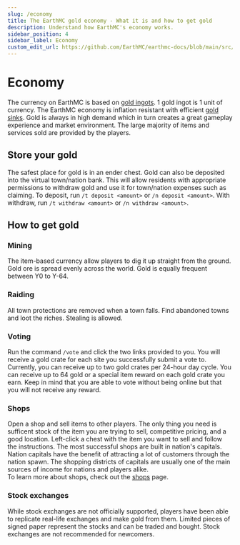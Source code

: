 ```yaml
---
slug: /economy
title: The EarthMC gold economy - What it is and how to get gold
description: Understand how EarthMC's economy works.
sidebar_position: 4
sidebar_label: Economy
custom_edit_url: https://github.com/EarthMC/earthmc-docs/blob/main/src/docs/economy.mdx
---
```

# Economy
The currency on EarthMC is based on [gold ingots](https://minecraft.fandom.com/wiki/Gold_Ingot). 1 gold ingot is 1 unit of currency. The EarthMC economy is inflation resistant with efficient [gold sinks](https://en.wikipedia.org/wiki/Gold_sink). Gold is always in high demand which in turn creates a great gameplay experience and market environment. The large majority of items and services sold are provided by the players.

## Store your gold
The safest place for gold is in an ender chest. Gold can also be deposited into the virtual town/nation bank. This will allow residents with appropriate permissions to withdraw gold and use it for town/nation expenses such as claiming. To deposit, run `/t deposit <amount>` or `/n deposit <amount>`. With withdraw, run `/t withdraw <amount>` or `/n withdraw <amount>`.


## How to get gold
### Mining
The item-based currency allow players to dig it up straight from the ground. Gold ore is spread evenly across the world. Gold is equally frequent between Y0 to Y-64. 

### Raiding
All town protections are removed when a town falls. Find abandoned towns and loot the riches. Stealing is allowed.

### Voting
Run the command `/vote` and click the two links provided to you. You will receive a gold crate for each site you successfully submit a vote to. Currently, you can receive up to two gold crates per 24-hour day cycle. You can receive up to 64 gold or a special item reward on each gold crate you earn. Keep in mind that you are able to vote without being online but that you will not receive any reward.

### Shops
Open a shop and sell items to other players. The only thing you need is sufficent stock of the item you are trying to sell, competitive pricing, and a good location. Left-click a chest with the item you want to sell and follow the instructions. The most successful shops are built in nation's capitals. Nation capitals have the benefit of attracting a lot of customers through the nation spawn. The shopping districts of capitals are usually one of the main sources of income for nations and players alike. <br /> To learn more about shops, check out the [shops](/shops) page.

### Stock exchanges
While stock exchanges are not officially supported, players have been able to replicate real-life exchanges and make gold from them. Limited pieces of signed paper represent the stocks and can be traded and bought. Stock exchanges are not recommended for newcomers.
